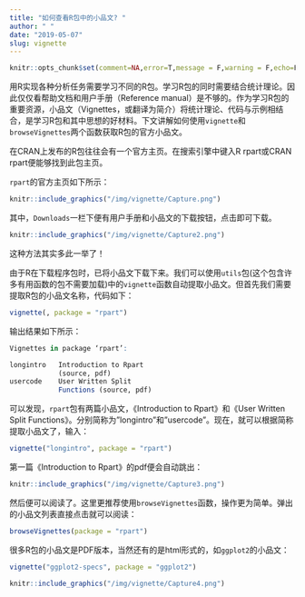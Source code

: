 ```yaml
---
title: "如何查看R包中的小品文? "
author: " "
date: "2019-05-07"
slug: vignette
---
```


```r
knitr::opts_chunk$set(comment=NA,error=T,message = F,warning = F,echo=F,fig.align='center',out.width ='90%')
```

用R实现各种分析任务需要学习不同的R包。学习R包的同时需要结合统计理论。因此仅仅看帮助文档和用户手册（Reference manual）是不够的。作为学习R包的重要资源，小品文（Vignettes，或翻译为简介）将统计理论、代码与示例相结合，是学习R包和其中思想的好材料。下文讲解如何使用`vignette`和`browseVignettes`两个函数获取R包的官方小品文。  

在CRAN上发布的R包往往会有一个官方主页。在搜索引擎中键入R rpart或CRAN rpart便能够找到此包主页。 

`rpart`的官方主页如下所示：  

```r
knitr::include_graphics("/img/vignette/Capture.png")
```

其中，`Downloads`一栏下便有用户手册和小品文的下载按钮，点击即可下载。  

```r
knitr::include_graphics("/img/vignette/Capture2.png")
```

这种方法其实多此一举了！

由于R在下载程序包时，已将小品文下载下来。我们可以使用`utils`包(这个包含许多有用函数的包不需要加载)中的`vignette`函数自动提取小品文。但首先我们需要提取R包的小品文名称，代码如下：  

```r
vignette(, package = "rpart")
```

输出结果如下所示：

```r
Vignettes in package ‘rpart’:

longintro   Introduction to Rpart 
            (source, pdf)
usercode    User Written Split
            Functions (source, pdf)
```

可以发现，`rpart`包有两篇小品文，《Introduction to Rpart》和《User Written Split Functions》。分别简称为"longintro"和"usercode"。现在，就可以根据简称提取小品文了，输入：

```r
vignette("longintro", package = "rpart")
```

第一篇《Introduction to Rpart》的pdf便会自动跳出：

```r
knitr::include_graphics("/img/vignette/Capture3.png")
```

然后便可以阅读了。这里更推荐使用`browseVignettes`函数，操作更为简单。弹出的小品文列表直接点击就可以阅读：

```r
browseVignettes(package = "rpart")
```

很多R包的小品文是PDF版本，当然还有的是html形式的，如`ggplot2`的小品文：  

```r
vignette("ggplot2-specs", package = "ggplot2")
```
  
```r
knitr::include_graphics("/img/vignette/Capture4.png")
```








